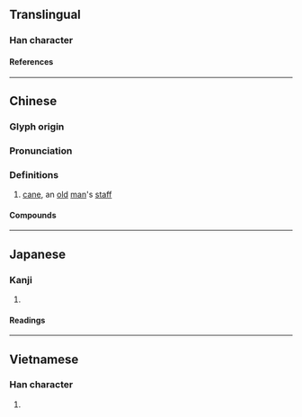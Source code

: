 {{also|拐|柺}}
{{character info}}
==Translingual==

===Han character===
{{Han char|rn=75|rad=木|as=05|sn=9|four=46927|canj=DRSH|ids=⿰木叧}}

====References====
{{Han ref|kx=0521.121|dkj=49161|hdz=21184.011|uh=67B4}}

----

==Chinese==
{{zh-forms|s=拐|alt=柺}}

===Glyph origin===
{{Han etym}}

===Pronunciation===
{{zh-pron
|m=guǎi
|c=gwaai2
|mn=koái/tw:koáiⁿ
|mn_note=mainstream Taiwanese: koái - literary; koáiⁿ - vernacular
|mc=y
|oc=y
|ma=
|cat=n
}}

===Definitions===
{{zh-hanzi}}

# [[cane]], an [[old]] [[man]]'s [[staff]]

====Compounds====
{{zh-der|枴棍|枴仔|枴杖|脖兒枴}}

----

==Japanese==

===Kanji===
{{ja-kanji|grade=|rs=木05}}

# {{rfdef|ja|sort=木05}}

====Readings====
{{ja-readings
|goon=け<け<くゑ
|kanon=かい<くわい
|kun=つえ-<つゑ-
}}

----

==Vietnamese==

===Han character===
{{vi-readings|rs=木05|reading=quải}}

# {{rfdef|vi|sort=木05}}

{{cln|vi|Han tu}}